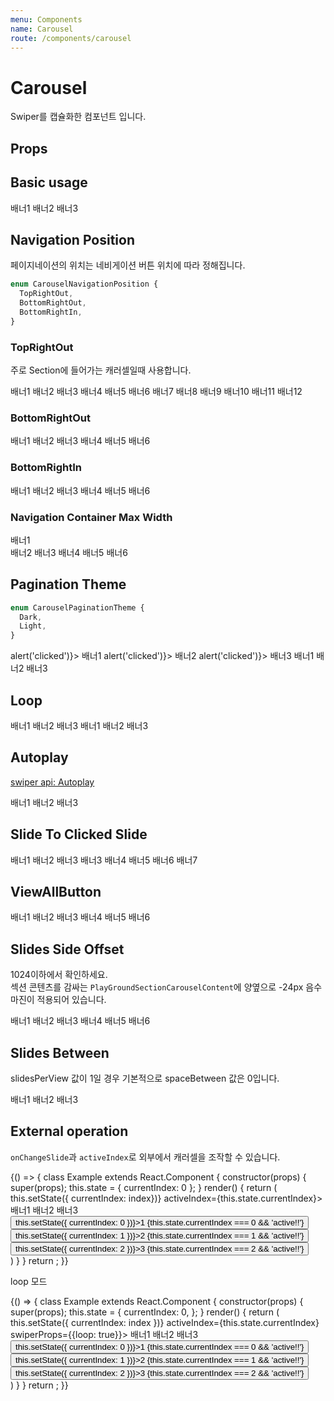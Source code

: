 ```yaml
---
menu: Components
name: Carousel
route: /components/carousel
---
```



# Carousel

Swiper를 캡슐화한 컴포넌트 입니다.

## Props

<PropsTable of={Carousel} />

## Basic usage

<Playground>
  <Carousel swiperProps={{ freeMode: true }}>
    <Slide>
      <PlayGroundBanner fill backgroundColor={Colors.red100}>
        배너1
      </PlayGroundBanner>
    </Slide>
    <Slide>
      <PlayGroundBanner fill backgroundColor={Colors.red200}>
        배너2
      </PlayGroundBanner>
    </Slide>
    <Slide>
      <PlayGroundBanner fill backgroundColor={Colors.red300}>
        배너3
      </PlayGroundBanner>
    </Slide>
  </Carousel>
</Playground>

## Navigation Position

페이지네이션의 위치는 네비게이션 버튼 위치에 따라 정해집니다.

```ts
enum CarouselNavigationPosition {
  TopRightOut,
  BottomRightOut,
  BottomRightIn,
}
```

### TopRightOut

주로 Section에 들어가는 캐러셀일때 사용합니다.

<Playground>
  <Section title="섹션 타이틀" to="/">
    <Carousel
      navigationPosition={CarouselNavigationPosition.TopRightOut}
      lgSlidesPerView={4}
      smSlidesPerView={2}
      pagination
    >
      <Slide>
        <PlayGroundBanner backgroundColor={Colors.blue100}>배너1</PlayGroundBanner>
      </Slide>
      <Slide>
        <PlayGroundBanner backgroundColor={Colors.blue200}>배너2</PlayGroundBanner>
      </Slide>
      <Slide>
        <PlayGroundBanner backgroundColor={Colors.blue300}>배너3</PlayGroundBanner>
      </Slide>
      <Slide>
        <PlayGroundBanner backgroundColor={Colors.blue400}>배너4</PlayGroundBanner>
      </Slide>
      <Slide>
        <PlayGroundBanner backgroundColor={Colors.blue500}>배너5</PlayGroundBanner>
      </Slide>
      <Slide>
        <PlayGroundBanner backgroundColor={Colors.blue600}>배너6</PlayGroundBanner>
      </Slide>
      <Slide>
        <PlayGroundBanner backgroundColor={Colors.blue100}>배너7</PlayGroundBanner>
      </Slide>
      <Slide>
        <PlayGroundBanner backgroundColor={Colors.blue200}>배너8</PlayGroundBanner>
      </Slide>
      <Slide>
        <PlayGroundBanner backgroundColor={Colors.blue300}>배너9</PlayGroundBanner>
      </Slide>
      <Slide>
        <PlayGroundBanner backgroundColor={Colors.blue400}>배너10</PlayGroundBanner>
      </Slide>
      <Slide>
        <PlayGroundBanner backgroundColor={Colors.blue500}>배너11</PlayGroundBanner>
      </Slide>
      <Slide>
        <PlayGroundBanner backgroundColor={Colors.blue600}>배너12</PlayGroundBanner>
      </Slide>
    </Carousel>
  </Section>
</Playground>

### BottomRightOut

<Playground>
  <Carousel
    navigationPosition={CarouselNavigationPosition.BottomRightOut}
    lgSlidesPerView={4}
    smSlidesPerView={2}
    pagination
  >
    <Slide>
      <PlayGroundBanner backgroundColor={Colors.blue100}>배너1</PlayGroundBanner>
    </Slide>
    <Slide>
      <PlayGroundBanner backgroundColor={Colors.blue200}>배너2</PlayGroundBanner>
    </Slide>
    <Slide>
      <PlayGroundBanner backgroundColor={Colors.blue300}>배너3</PlayGroundBanner>
    </Slide>
    <Slide>
      <PlayGroundBanner backgroundColor={Colors.blue400}>배너4</PlayGroundBanner>
    </Slide>
    <Slide>
      <PlayGroundBanner backgroundColor={Colors.blue500}>배너5</PlayGroundBanner>
    </Slide>
    <Slide>
      <PlayGroundBanner backgroundColor={Colors.blue600}>배너6</PlayGroundBanner>
    </Slide>
  </Carousel>
</Playground>

### BottomRightIn

<Playground>
  <Carousel
    navigationPosition={CarouselNavigationPosition.BottomRightIn}
    paginationTheme={CarouselPaginationTheme.Light}
    pagination
  >
    <Slide>
      <PlayGroundBanner backgroundColor={Colors.blue100}>배너1</PlayGroundBanner>
    </Slide>
    <Slide>
      <PlayGroundBanner backgroundColor={Colors.blue200}>배너2</PlayGroundBanner>
    </Slide>
    <Slide>
      <PlayGroundBanner backgroundColor={Colors.blue300}>배너3</PlayGroundBanner>
    </Slide>
    <Slide>
      <PlayGroundBanner backgroundColor={Colors.blue400}>배너4</PlayGroundBanner>
    </Slide>
    <Slide>
      <PlayGroundBanner backgroundColor={Colors.blue500}>배너5</PlayGroundBanner>
    </Slide>
    <Slide>
      <PlayGroundBanner backgroundColor={Colors.blue600}>배너6</PlayGroundBanner>
    </Slide>
  </Carousel>
</Playground>

### Navigation Container Max Width

<Playground>
  <Carousel navigationPosition={CarouselNavigationPosition.BottomRightIn} containerContentMaxWidth={560}>
    <Slide>
      <PlayGroundBanner backgroundColor={Colors.blue100} style={{ display: 'flex', justifyContent: 'center' }}>
        <div style={{ width: '100%', maxWidth: 560, backgroundColor: 'yellow', height: 100 }}>배너1</div>
      </PlayGroundBanner>
    </Slide>
    <Slide>
      <PlayGroundBanner backgroundColor={Colors.blue200}>배너2</PlayGroundBanner>
    </Slide>
    <Slide>
      <PlayGroundBanner backgroundColor={Colors.blue300}>배너3</PlayGroundBanner>
    </Slide>
    <Slide>
      <PlayGroundBanner backgroundColor={Colors.blue400}>배너4</PlayGroundBanner>
    </Slide>
    <Slide>
      <PlayGroundBanner backgroundColor={Colors.blue500}>배너5</PlayGroundBanner>
    </Slide>
    <Slide>
      <PlayGroundBanner backgroundColor={Colors.blue600}>배너6</PlayGroundBanner>
    </Slide>
  </Carousel>
</Playground>

## Pagination Theme

```ts
enum CarouselPaginationTheme {
  Dark,
  Light,
}
```

<Playground>
  <Carousel
    navigationPosition={CarouselNavigationPosition.BottomRightIn}
    paginationTheme={CarouselPaginationTheme.Dark}
    swiperProps={{ freeMode: false }}
    pagination
  >
    <Slide>
      <PlayGroundBanner backgroundColor={Colors.red100} onClick={() => alert('clicked')}>
        배너1
      </PlayGroundBanner>
    </Slide>
    <Slide>
      <PlayGroundBanner backgroundColor={Colors.red200} onClick={() => alert('clicked')}>
        배너2
      </PlayGroundBanner>
    </Slide>
    <Slide>
      <PlayGroundBanner backgroundColor={Colors.red300} onClick={() => alert('clicked')}>
        배너3
      </PlayGroundBanner>
    </Slide>
  </Carousel>
  <Carousel
    navigationPosition={CarouselNavigationPosition.BottomRightIn}
    paginationTheme={CarouselPaginationTheme.Light}
    swiperProps={{ freeMode: false }}
    pagination
  >
    <Slide>
      <PlayGroundBanner backgroundColor={Colors.blue100}>배너1</PlayGroundBanner>
    </Slide>
    <Slide>
      <PlayGroundBanner backgroundColor={Colors.blue200}>배너2</PlayGroundBanner>
    </Slide>
    <Slide>
      <PlayGroundBanner backgroundColor={Colors.blue300}>배너3</PlayGroundBanner>
    </Slide>
  </Carousel>
</Playground>

## Loop

<Playground>
  <Carousel
    navigationPosition={CarouselNavigationPosition.BottomRightIn}
    paginationTheme={CarouselPaginationTheme.Light}
    swiperProps={{ freeMode: true, loop: true }}
    pagination
  >
    <Slide>
      <PlayGroundBanner backgroundColor={Colors.blue100}>배너1</PlayGroundBanner>
    </Slide>
    <Slide>
      <PlayGroundBanner backgroundColor={Colors.blue200}>배너2</PlayGroundBanner>
    </Slide>
    <Slide>
      <PlayGroundBanner backgroundColor={Colors.blue300}>배너3</PlayGroundBanner>
    </Slide>
  </Carousel>
  <Carousel
    navigationPosition={CarouselNavigationPosition.BottomRightIn}
    paginationTheme={CarouselPaginationTheme.Light}
    swiperProps={{ freeMode: false, loop: true }}
    pagination
  >
    <Slide>
      <PlayGroundBanner backgroundColor={Colors.blue100}>배너1</PlayGroundBanner>
    </Slide>
    <Slide>
      <PlayGroundBanner backgroundColor={Colors.blue200}>배너2</PlayGroundBanner>
    </Slide>
    <Slide>
      <PlayGroundBanner backgroundColor={Colors.blue300}>배너3</PlayGroundBanner>
    </Slide>
  </Carousel>
</Playground>

## Autoplay

[swiper api: Autoplay](https://idangero.us/swiper/api/#autoplay)

<Playground>
  <Carousel
    navigationPosition={CarouselNavigationPosition.BottomRightIn}
    paginationTheme={CarouselPaginationTheme.Light}
    swiperProps={{
      autoplay: {
        delay: 6000,
        disableOnInteraction: false,
      },
    }}
    pagination
  >
    <Slide>
      <PlayGroundBanner backgroundColor={Colors.blue100}>배너1</PlayGroundBanner>
    </Slide>
    <Slide>
      <PlayGroundBanner backgroundColor={Colors.blue200}>배너2</PlayGroundBanner>
    </Slide>
    <Slide>
      <PlayGroundBanner backgroundColor={Colors.blue300}>배너3</PlayGroundBanner>
    </Slide>
  </Carousel>
</Playground>

## Slide To Clicked Slide

<Playground>
  <Carousel
    navigationPosition={CarouselNavigationPosition.BottomRightIn}
    paginationTheme={CarouselPaginationTheme.Light}
    lgSlidesPerView={4}
    smSlidesPerView={2}
    smSlidesSideOffset={24}
    swiperProps={{
      slideToClickedSlide: true,
    }}
    slideToClickedSlide
    pagination
  >
    <Slide>
      <PlayGroundBanner backgroundColor={Colors.blue100}>배너1</PlayGroundBanner>
    </Slide>
    <Slide>
      <PlayGroundBanner backgroundColor={Colors.blue200}>배너2</PlayGroundBanner>
    </Slide>
    <Slide>
      <PlayGroundBanner backgroundColor={Colors.blue300}>배너3</PlayGroundBanner>
    </Slide>
    <Slide>
      <PlayGroundBanner backgroundColor={Colors.blue300}>배너3</PlayGroundBanner>
    </Slide>
    <Slide>
      <PlayGroundBanner backgroundColor={Colors.blue400}>배너4</PlayGroundBanner>
    </Slide>
    <Slide>
      <PlayGroundBanner backgroundColor={Colors.blue500}>배너5</PlayGroundBanner>
    </Slide>
    <Slide>
      <PlayGroundBanner backgroundColor={Colors.blue600}>배너6</PlayGroundBanner>
    </Slide>
    <Slide>
      <PlayGroundBanner backgroundColor={Colors.blue700}>배너7</PlayGroundBanner>
    </Slide>
  </Carousel>
</Playground>

## ViewAllButton

<Playground>
  <Section title="섹션 타이틀">
    <Carousel
      navigationPosition={CarouselNavigationPosition.TopRightOut}
      lgSlidesPerView={4}
      smSlidesPerView={2}
      pagination
    >
      <Slide>
        <PlayGroundBanner backgroundColor={Colors.blue100}>배너1</PlayGroundBanner>
      </Slide>
      <Slide>
        <PlayGroundBanner backgroundColor={Colors.blue200}>배너2</PlayGroundBanner>
      </Slide>
      <Slide>
        <PlayGroundBanner backgroundColor={Colors.blue300}>배너3</PlayGroundBanner>
      </Slide>
      <Slide>
        <PlayGroundBanner backgroundColor={Colors.blue400}>배너4</PlayGroundBanner>
      </Slide>
      <Slide>
        <PlayGroundBanner backgroundColor={Colors.blue500}>배너5</PlayGroundBanner>
      </Slide>
      <Slide>
        <PlayGroundBanner backgroundColor={Colors.blue600}>배너6</PlayGroundBanner>
      </Slide>
      <Carousel.ViewAllButton />
    </Carousel>
  </Section>
</Playground>

## Slides Side Offset

1024이하에서 확인하세요.  
섹션 콘텐츠를 감싸는 `PlayGroundSectionCarouselContent`에 양옆으로 -24px 음수 마진이 적용되어 있습니다.

<Playground>
  <Section title="섹션 타이틀">
    <PlayGroundSectionCarouselContent>
      <Carousel
        navigationPosition={CarouselNavigationPosition.TopRightOut}
        lgSlidesPerView={4}
        smSlidesPerView={2}
        smSlidesSideOffset={24}
        pagination
      >
        <Slide>
          <PlayGroundBanner backgroundColor={Colors.blue100}>배너1</PlayGroundBanner>
        </Slide>
        <Slide>
          <PlayGroundBanner backgroundColor={Colors.blue200}>배너2</PlayGroundBanner>
        </Slide>
        <Slide>
          <PlayGroundBanner backgroundColor={Colors.blue300}>배너3</PlayGroundBanner>
        </Slide>
        <Slide>
          <PlayGroundBanner backgroundColor={Colors.blue400}>배너4</PlayGroundBanner>
        </Slide>
        <Slide>
          <PlayGroundBanner backgroundColor={Colors.blue500}>배너5</PlayGroundBanner>
        </Slide>
        <Slide>
          <PlayGroundBanner backgroundColor={Colors.blue600}>배너6</PlayGroundBanner>
        </Slide>
      </Carousel>
    </PlayGroundSectionCarouselContent>
  </Section>
</Playground>

## Slides Between

slidesPerView 값이 1일 경우 기본적으로 spaceBetween 값은 0입니다.

<Playground>
  <Carousel lgSpaceBetween lgSlidesSideOffset={32} smSpaceBetween smSlidesSideOffset={24}>
    <Slide>
      <PlayGroundBanner backgroundColor={Colors.red100}>배너1</PlayGroundBanner>
    </Slide>
    <Slide>
      <PlayGroundBanner backgroundColor={Colors.red200}>배너2</PlayGroundBanner>
    </Slide>
    <Slide>
      <PlayGroundBanner backgroundColor={Colors.red300}>배너3</PlayGroundBanner>
    </Slide>
  </Carousel>
</Playground>

## External operation

`onChangeSlide`과 `activeIndex`로 외부에서 캐러셀을 조작할 수 있습니다.

<Playground>
  {() => {
    class Example extends React.Component {
      constructor(props) {
        super(props);
        this.state = { currentIndex: 0 };
      }
      render() {
        return (
          <div>
            <Carousel onChangeSlide={(index) => this.setState({ currentIndex: index})} activeIndex={this.state.currentIndex}>
              <Slide><PlayGroundBanner backgroundColor={Colors.red100}>배너1</PlayGroundBanner></Slide>
              <Slide><PlayGroundBanner backgroundColor={Colors.red200}>배너2</PlayGroundBanner></Slide>
              <Slide><PlayGroundBanner backgroundColor={Colors.red300}>배너3</PlayGroundBanner></Slide>
            </Carousel>
            <div>
              <button onClick={() => this.setState({ currentIndex: 0 })}>1 {this.state.currentIndex === 0 && 'active!!'}</button>
              <button onClick={() => this.setState({ currentIndex: 1 })}>2 {this.state.currentIndex === 1 && 'active!!'}</button>
              <button onClick={() => this.setState({ currentIndex: 2 })}>3 {this.state.currentIndex === 2 && 'active!!'}</button>
            </div>
          </div>
        )
      }
    }
    return <Example/>;
  }}

</Playground>

loop 모드

<Playground>
  {() => {
    class Example extends React.Component {
      constructor(props) {
        super(props);
        this.state = { 
          currentIndex: 0, 
        };
      }
      render() {
        return (
          <div>
            <Carousel onChangeSlide={(index) => this.setState({ currentIndex: index })} activeIndex={this.state.currentIndex} swiperProps={{loop: true}}>
              <Slide><PlayGroundBanner backgroundColor={Colors.red100}>배너1</PlayGroundBanner></Slide>
              <Slide><PlayGroundBanner backgroundColor={Colors.red200}>배너2</PlayGroundBanner></Slide>
              <Slide><PlayGroundBanner backgroundColor={Colors.red300}>배너3</PlayGroundBanner></Slide>
            </Carousel>
            <div>
              <button onClick={() => this.setState({ currentIndex: 0 })}>1 {this.state.currentIndex === 0 && 'active!!'}</button>
              <button onClick={() => this.setState({ currentIndex: 1 })}>2 {this.state.currentIndex === 1 && 'active!!'}</button>
              <button onClick={() => this.setState({ currentIndex: 2 })}>3 {this.state.currentIndex === 2 && 'active!!'}</button>
            </div>
          </div>
        )
      }
    }
    return <Example/>;
  }}

</Playground>
